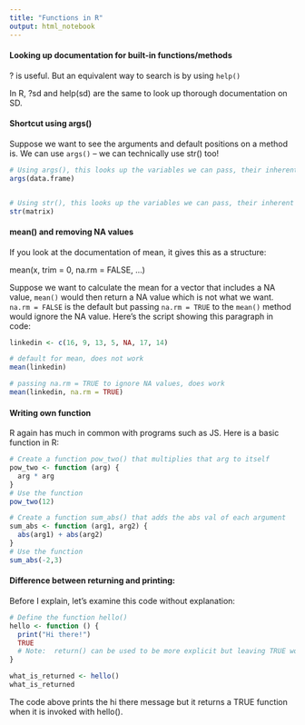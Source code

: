 ```yaml
---
title: "Functions in R"
output: html_notebook
---
```


#### Looking up documentation for built-in functions/methods

? is useful.  But an equivalent way to search is by using `help()`

In R, ?sd and help(sd) are the same to look up thorough documentation on SD.  

#### Shortcut using args() 

Suppose we want to see the arguments and default positions on a method is.  We can use `args()` -- we can technically use str() too!

```r
# Using args(), this looks up the variables we can pass, their inherent order, and their default values for data.frame() which we use to create a df object 
args(data.frame)


# Using str(), this looks up the variables we can pass, their inherent order, and their default values for matrix() which we use to create a matrix object
str(matrix)
```

#### mean() and removing NA values

If you look at the documentation of mean, it gives this as a structure:

mean(x, trim = 0, na.rm = FALSE, ...)

Suppose we want to calculate the mean for a vector that includes a NA value, `mean()` would then return a NA value which is not what we want.  `na.rm = FALSE` is the default but passing `na.rm = TRUE` to the `mean()` method would ignore the NA value. Here's the script showing this paragraph in code:

```r
linkedin <- c(16, 9, 13, 5, NA, 17, 14)

# default for mean, does not work
mean(linkedin)

# passing na.rm = TRUE to ignore NA values, does work
mean(linkedin, na.rm = TRUE)
```

#### Writing own function

R again has much in common with programs such as JS.  Here is a basic function in R:  

```r
# Create a function pow_two() that multiplies that arg to itself
pow_two <- function (arg) { 
  arg * arg
}
# Use the function
pow_two(12)

# Create a function sum_abs() that adds the abs val of each argument
sum_abs <- function (arg1, arg2) {
  abs(arg1) + abs(arg2)
}
# Use the function
sum_abs(-2,3)
```

#### Difference between returning and printing:

Before I explain, let's examine this code without explanation:

```r
# Define the function hello()
hello <- function () {
  print("Hi there!")
  TRUE 
  # Note:  return() can be used to be more explicit but leaving TRUE works.  
}

what_is_returned <- hello()
what_is_returned
```


The code above prints the hi there message but it returns a TRUE function when it is invoked with hello().

